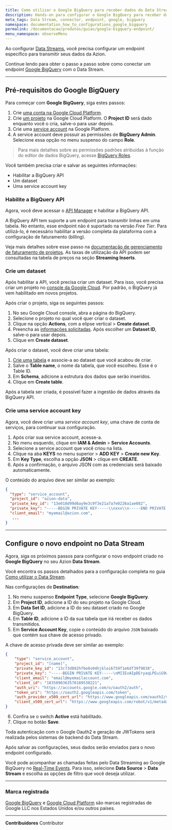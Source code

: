 ```yaml
---
title: Como utilizar o Google BigQuery para receber dados do Data Stream
description: Hands-on para configurar o Google BigQuery para receber dados do Data Stream.
meta_tags: Data Stream, connector, endpoint, google, bigquery
namespace: documentation_how_to_configurations_google_bigquery
permalink: /documentacao/produtos/guias/google-bigquery-endpoint/
menu_namespace: observeMenu
---
```


Ao configurar [Data Streams](/pt-br/documentacao/produtos/observe/data-stream/), você precisa configurar um endpoint específico para transmitir seus dados da Azion.

Continue lendo para obter o passo a passo sobre como conectar um endpoint [Google BigQuery](https://cloud.google.com/bigquery/) com o Data Stream.


---

## Pré-requisitos do Google BigQuery

Para começar com **Google BigQuery**, siga estes passos:

1. Crie [uma conta na Google Cloud Platform](https://cloud.google.com/).
2. Crie [um projeto](https://developers.google.com/workspace/guides/create-project) na Google Cloud Platform. O **Project ID** será dado enquanto você o cria, salve-o para usar depois.
3. Crie uma [service account](https://cloud.google.com/iam/docs/service-accounts-create) na Google Platform.
4. A service account deve possuir as permissões de **BigQuery Admin**. Selecione essa opção no menu suspenso do campo **Role**.

> Para mais detalhes sobre as permissões padrões atribuídas à função do editor de dados BigQuery, acesse [BigQuery Roles](https://cloud.google.com/iam/docs/understanding-roles#bigquery-roles).

Você também precisa criar e salvar as seguintes informações:

- Habilitar a BigQuery API
- Um dataset
- Uma service account key

### Habilite a BigQuery API

Agora, você deve acessar o [API ⁠Manager](https://console.cloud.google.com/apis/library) e habilitar a BigQuery API.

A BigQuery API tem suporte a um endpoint para transmitir linhas em uma tabela. No entanto, esse endpoint não é suportado na versão *Free Tier*. Para utilizá-lo, é necessário habilitar a versão completa da plataforma com a configuração de faturamento (billing).

Veja mais detalhes sobre esse passo na [documentação de gerenciamento de faturamento de projetos](https://cloud.google.com/billing/docs/how-to/modify-project). As taxas de utilização da API podem ser consultadas na tabela de preços na seção **Streaming Inserts**.

### Crie um dataset

Após habilitar a API, você precisa criar um dataset. Para isso, você precisa criar um projeto no [console da Google Cloud](https://console.cloud.google.com/bigquery). Por padrão, o BigQuery já vem habilitado em novos projetos.

Após criar o projeto, siga os seguintes passos:

1. No seu Google Cloud console, abra a página do BigQuery.
2. Selecione o projeto no qual você quer criar o dataset.
3. Clique na opção **Actions**, com a elipse vertical >⁠ **Create dataset**.
4. Preencha as [informações solicitadas](https://cloud.google.com/bigquery/docs/datasets#create-dataset). Após escolher um **Dataset ID**, salve-o para usar depois.
5. Clique em **Create dataset**.

Após criar o dataset, você deve criar uma tabela:

1. [Crie uma tabela](https://cloud.google.com/bigquery/docs/tables) e associe-a ao dataset que você acabou de criar.
2. Salve o **Table name**, o nome da tabela, que você escolheu. Esse é o ⁠Table ID.
3. Em **Schema**, adicione a estrutura dos dados que serão inseridos.
4. Clique em **Create table**.

Após a tabela ser criada, é possível fazer a ingestão de dados através da BigQuery API.

### Crie uma service account key

Agora, você deve criar uma *service account key*, uma chave de conta de serviços, para continuar sua configuração.

1. Após criar sua service account, acesse-a.
2. No menu esquerdo, clique em **IAM & Admin** > **Service Accounts**.
3. Selecione a service account que você criou na lista.
4. Clique na aba **KEYS** no menu superior > **ADD ⁠KEY** > **Create new Key**.
5. Em **Key Type**, escolha a opção **JSON** > clique em **CREATE**.
6. Após a confirmação, o arquivo JSON com as credenciais será baixado automaticamente.

O conteúdo do arquivo deve ser similar ao exemplo:

```json
{
  "type": "service_account",
  "project_id": "azion-data",
  "private_key_id": "13e018d99d6ay9e3c9f3e21a7a7e0226a1ae082",
  "private_key": "-----BEGIN PRIVATE KEY-----\\nxxx\\n-----END PRIVATE KEY-----\\n",
  "client_email": "myemail@azion.com",
   ...
}
```

---

## Configure o novo endpoint no Data Stream

Agora, siga os próximos passos para configurar o novo endpoint criado no **Google BigQuery** no seu Azion **Data Stream**.

Você encontra os passos detalhados para a configuração completa no guia [Como utilizar o Data Stream](/pt-br/documentacao/produtos/guias/como-usar-data-stream/).

Nas configurações de **Destination**:

1. No menu suspenso **Endpoint Type**, selecione **Google BigQuery**.
2. Em **Project ID**, adicione a ID do seu projeto na Google Cloud.
3. Em **Data Set ID**, adicione a ID do seu dataset criado no Google BigQuery.
4. Em **Table ID**, adicione a ID da sua tabela que irá receber os dados transmitidos.
5. Em **Service Account Key**, copie o conteúdo do arquivo `JSON` baixado que contém sua chave de acesso privado.

A chave de acesso privada deve ser similar ao exemplo:

```json
{
	"type": "service_account",
	"project_id": "[name]",
	"private_key_id": "13c73d892hf6e8s04hjkloi6759f1e6df39f9038",
	"private_key": "-----BEGIN PRIVATE KEY-----\nMIIEvAIpDEryaqLPEuiG9w0BAQEFAASCBKYwggSiAgEAAoIBAQCzL+bgfcynhWOx\nAKQ6wfsnwl/jEYsu5KxlPTtr11hmHLVtDAC68FVjAL029zfTjCRIG9d2ttm6fySY\nJm7Y1MwpahekDmFhMbISxA5UfN0KAF5Bs/uGU6hm17tq+ZDSA1L9f3UIvAJ5/cqu\n9CKhU1Dm1TChL8nxIfAb90G7ga6QJVve3ko/0KHpq7pdm3tp6VsVQ+fgwKNi7L+A\n4CvHFT0jX4jRDIFUKePRuxyleZV5p1Y3BHSLCIC1X+oe36a0RMLBCrWVdhHwAqBb\nbec3NYTen4Re+BidL0cfJ8IsVhjdWuibQTaT2/V+OzA+JgzXvpYSI0jWUvUiYtRK\njxz7AGaXAgMBAAECggEASA0bua76ElAjTg9ixKFg7u0/4P4cWfAM1cf64+e9zPJ6/\nH5NaW8cpWf+7C/MxlOdH/zojHKScMyWhXu0wvpKalGXWr+F5/mVCsu2wqfoIhPh\nzeAq72KB5MtBLI4ecPkbCnyGKbt9909TfRrrLBEl58EHNaUwEvRDzsmBpn1JDe75\nJ2ODNf714DsDtghG5Jy5nZ75Bk6ny5mYp67q6IdCUFJeLgJUwfNdtUJmcQ5x7lw3\nujR0vEyEWXpiSAsIhIi0XgMr5NSbBdH+e+P9gVUZwqtRbshdH6aPalIxh1rhdEtY\nJguGzK9nbYQtzm0Mdka3VZtUZIEQAqlg8OZe8xLpa+p392TU64sQlrJxQMZxPNtU\ntPuDwtDAgmwGZNGFxgBFIMuzN88QpL5zPFSBbJoHt5xJ3sGNmeuDF9SrBXNrFz\n9hmqUtoUa0iNheVNG+Y7smEnJNjuSYldAlBQ5qjqSr1IAJTwoUE0fF1P3SbFK9b2\nW6TJ73gqF78EQIJf6t3kOczm/QKB0pRMSuGK2ga45ig2CtMSklUHVjL3A+zcEP9NH\nosFRYkxZZShPqKj2j0PAdB2TcUgrl1a+I+6oA1oU/j0fuJiux9pxrz9I8QfTVwJQS\n/oCcHsKMrDngi0+DkETHDe9peDPTfO4MAh+G285MDPa3LegEG2iVGsqhp+5v8Jdm0Vl\nCyZQJ526IwKBgESw1npFyakE0sMGjlwBRjworH5HjajNPsJjZtspaU7TkCXsS7bt\nwFmLmm7205SKM+1N9C4owSn25uxIWbsb/wB6iuK+EyP+K3qnjPI/GsVRpDjXb1Ma\niBe4tZCUUP/lJGj8HvBk+kD/lQoFuFndD6cvwDze+PpUeN2oe7IiiZQBlAoGAcQUp\nHT3lCVmxXC049FKa8DyWTJIQJhkJmDADeqlYaCFaUe9YC490Y+BtYZHX0UNDXCnFZ\nLIBTtRTPfFU02kUBAcGn0ALc74QwUnJlImvuOeYOlgGwy6QzcRQ6dtfsDWROwKk\nNCAAjYBylKF2QcuZC3rwe0qN5EIe/0DoFmWUD7ELCgYBIKy2ojKY2d+IByJakBOXt\nojwlCj+I5GpDtDeVhzw9u+74j7KoLsKE057DnMGgouGdVH2xCKih7E71iDKPx1Li\nar9Dz3LsPzHGYXt0LBa+0RBm8mRVb68AlFuN3XJ7g9H8tXPZl38hwLKM\EkDJruapG84nuOcgrp2zGHwYtp9S7DfUg==\n-----END PRIVATE KEY-----\n",
	"client_email": "email@myemailaccount.com",
	"client_id": "1835090363570189530221",
	"auth_uri": "https://accounts.google.com/o/oauth2/auth",
	"token_uri": "https://oauth2.googleapis.com/token",
	"auth_provider_x509_cert_url": "https://www.googleapis.com/oauth2/v1/certs",
	"client_x509_cert_url": "https://www.googleapis.com/robot/v1/metadata/x509/mytest.com"
}
```



6. Confira se o switch **Active** está habilitado.
7. Clique no botão **Save**.

Toda autenticação com o Google Oauth2 e geração de JWTokens será realizada pelos sistemas de backend do Data Stream.

Após salvar as configurações, seus dados serão enviados para o novo endpoint configurado.

Você pode acompanhar as chamadas feitas pelo Data⁠ Streaming ao Google BigQuery no [Real-Time Events](/pt-br/documentacao/produtos/real-time-events/). Para isso, selecione **Data Source** > **Data Stream** e escolha as opções de filtro que você deseja utilizar.

---

### Marca registrada

[Google BigQuery](https://cloud.google.com/bigquery) e [Google Cloud Platform](https://cloud.google.com/) são marcas registradas de Google LLC nos Estados Unidos e/ou outros países.




---


**Contribuidores** <ContributorList>Contributor</ContributorList>
